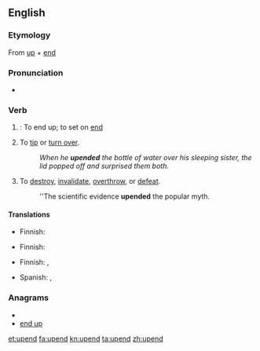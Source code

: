 ==English==

===Etymology===
From [[up]] + [[end]]

===Pronunciation===
* {{audio|en-us-upend.ogg|Audio (US)}}
*: {{rhymes|ɛnd}}

===Verb===
{{en-verb}}

# {{transitive}}: To end up; to set on [[end]]
# To [[tip]] or [[turn over]].
#: ''When he '''upended''' the bottle of water over his sleeping sister, the lid popped off and surprised them both.''
# To [[destroy]], [[invalidate]], [[overthrow]], or [[defeat]].
#: ''The scientific evidence '''upended''' the popular myth.

====Translations====
{{trans-top|to end up; to set on end}}
* Finnish: {{t|fi|lopettaa}}
{{trans-mid}}
{{trans-bottom}}

{{trans-top|to tip or turn over}}
* Finnish: {{t|fi|kääntää}} {{t|fi|ympäri}}
{{trans-mid}}
{{trans-bottom}}

{{trans-top|to destroy, invalidate}}
* Finnish: {{t|fi|murtaa}}, {{t|fi|murskata}}
{{trans-mid}}
* Spanish: {{t|es|refutar}}, {{t|es|desafiar}}
{{trans-bottom}}

===Anagrams===
* {{alphagram|denpu}}
* [[end up#English|end up]]

[[et:upend]]
[[fa:upend]]
[[kn:upend]]
[[ta:upend]]
[[zh:upend]]